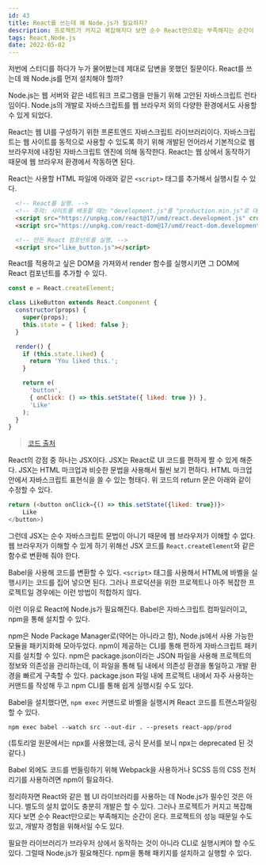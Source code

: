 ```yaml
---
id: 43
title: React를 쓰는데 왜 Node.js가 필요하지?
description: 프로젝트가 커지고 복잡해지다 보면 순수 React만으로는 부족해지는 순간이 온다.
tags: React,Node.js
date: 2022-05-02
---
```





저번에 스터디를 하다가 누가 물어봤는데 제대로 답변을 못했던 질문이다. React를 쓰는데 왜 Node.js를 먼저 설치해야 할까?

Node.js는 웹 서버와 같은 네트워크 프로그램을 만들기 위해 고안된 자바스크립트 런타임이다. Node.js의 개발로 자바스크립트를 웹 브라우저 외의 다양한 환경에서도 사용할 수 있게 되었다.

React는 웹 UI를 구성하기 위한 프론트엔드 자바스크립트 라이브러리이다. 자바스크립트는 웹 사이트를 동적으로 사용할 수 있도록 하기 위해 개발된 언어라서 기본적으로 웹 브라우저에 내장된 자바스크립트 엔진에 의해 동작한다. React는 웹 상에서 동작하기 때문에 웹 브라우저 환경에서 작동하면 된다.

React는 사용할 HTML 파일에 아래와 같은 `<script>` 태그를 추가해서 실행시킬 수 있다.
```html
  <!-- React를 실행. -->
  <!-- 주의: 사이트를 배포할 때는 "development.js"를 "production.min.js"로 대체하세요. -->
  <script src="https://unpkg.com/react@17/umd/react.development.js" crossorigin></script>
  <script src="https://unpkg.com/react-dom@17/umd/react-dom.development.js" crossorigin></script>

  <!-- 만든 React 컴포넌트를 실행. -->
  <script src="like_button.js"></script>
```
React를 적용하고 싶은 DOM을 가져와서 render 함수를 실행시키면 그 DOM에 React 컴포넌트를 추가할 수 있다.

```js
const e = React.createElement;

class LikeButton extends React.Component {
  constructor(props) {
    super(props);
    this.state = { liked: false };
  }

  render() {
    if (this.state.liked) {
      return 'You liked this.';
    }

    return e(
      'button',
      { onClick: () => this.setState({ liked: true }) },
      'Like'
    );
  }
}
```
> [코드 출처](https://ko.reactjs.org/docs/add-react-to-a-website.html)

React의 강점 중 하나는 JSX이다. JSX는 React로 UI 코드를 편하게 짤 수 있게 해준다. JSX는 HTML 마크업과 비슷한 문법을 사용해서 훨씬 보기 편하다. HTML 마크업 안에서 자바스크립트 표현식을 쓸 수 있는 형태다. 위 코드의 return 문은 아래와 같이 수정할 수 있다.

```js
return (<button onClick={() => this.setState({liked: true})}>
	Like
</button>)
```

그런데 JSX는 순수 자바스크립트 문법이 아니기 때문에 웹 브라우저가 이해할 수 없다. 웹 브라우저가 이해할 수 있게 하기 위해선 JSX 코드를 `React.createElement`와 같은 함수로 변환해 줘야 한다.

Babel을 사용해 코드를 변환할 수 있다. `<script>` 태그를 사용해서 HTML에 바벨을 실행시키는 코드를 집어 넣으면 된다. 그러나 프로덕션을 위한 프로젝트나 아주 복잡한 프로젝트일 경우에는 이런 방법이 적합하지 않다.

이런 이유로 React에 Node.js가 필요해진다. Babel은 자바스크립트 컴파일러이고, npm을 통해 설치할 수 있다.

npm은 Node Package Manager로(약어는 아니라고 함), Node.js에서 사용 가능한 모듈을 패키지화해 모아두었다. npm이 제공하는 CLI를 통해 편하게 자바스크립트 패키지를 설치할 수 있다. npm은 package.json이라는 JSON 파일을 사용해 프로젝트의 정보와 의존성을 관리하는데, 이 파일을 통해 팀 내에서 의존성 환경을 통일하고 개발 환경을 빠르게 구축할 수 있다. package.json 파일 내에 프로젝트 내에서 자주 사용하는 커맨드를 작성해 두고 npm CLI를 통해 쉽게 실행시킬 수도 있다.

Babel을 설치했다면, `npm exec` 커맨드로 바벨을 실행시켜 React 코드를 트랜스파일링할 수 있다.

```shell
npm exec babel --watch src --out-dir . --presets react-app/prod
```

(튜토리얼 원문에서는 npx를 사용했는데, 공식 문서를 보니 npx는 deprecated 된 것 같다.)

Babel 외에도 코드를 번들링하기 위해 Webpack을 사용하거나 SCSS 등의 CSS 전처리기를 사용하려면 npm이 필요하다.


정리하자면 React와 같은 웹 UI 라이브러리를 사용하는 데 Node.js가 필수인 것은 아니다. 별도의 설치 없이도 충분히 개발은 할 수 있다. 그러나 프로젝트가 커지고 복잡해지다 보면 순수 React만으로는 부족해지는 순간이 온다. 프로젝트의 성능 때문일 수도 있고, 개발자 경험을 위해서일 수도 있다.

필요한 라이브러리가 브라우저 상에서 동작하는 것이 아니라 CLI로 실행시켜야 할 수도 있다. 그럴때 Node.js가 필요해진다. npm을 통해 패키지를 설치하고 실행할 수 있다.



